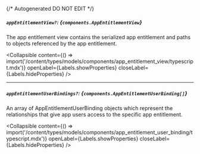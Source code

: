 {/* Autogenerated DO NOT EDIT  */}

##### `appEntitlementView?`: *{`components.AppEntitlementView`}*
The app entitlement view contains the serialized app entitlement and paths to objects referenced by the app entitlement.

<Collapsible content={() => import('/content/types/models/components/app_entitlement_view/typescript.mdx')} openLabel={Labels.showProperties} closeLabel={Labels.hideProperties} />


---
##### `appEntitlementUserBindings?`: *{`components.AppEntitlementUserBinding[]`}*
An array of AppEntitlementUserBinding objects which represent the relationships that give app users access to the specific app entitlement.

<Collapsible content={() => import('/content/types/models/components/app_entitlement_user_binding/typescript.mdx')} openLabel={Labels.showProperties} closeLabel={Labels.hideProperties} />



